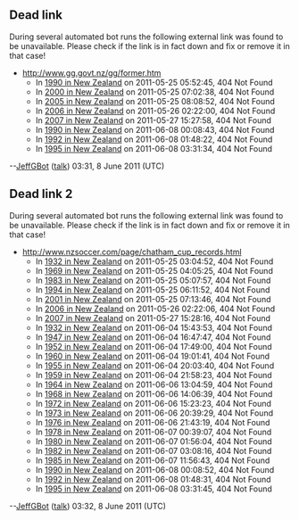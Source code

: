 <article id="15122928" title=Talk:1995 in New Zealand>
	<talkpage id="15122928" title="Talk:1995 in New Zealand">
{{WikiProject New Zealand|class=start|importance=mid}}

== Dead link ==

During several automated bot runs the following external link was found to be unavailable. Please check if the link is in fact down and fix or remove it in that case!

* http://www.gg.govt.nz/gg/former.htm
** In [[1990 in New Zealand]] on 2011-05-25 05:52:45, 404 Not Found
** In [[2000 in New Zealand]] on 2011-05-25 07:02:38, 404 Not Found
** In [[2005 in New Zealand]] on 2011-05-25 08:08:52, 404 Not Found
** In [[2006 in New Zealand]] on 2011-05-26 02:22:00, 404 Not Found
** In [[2007 in New Zealand]] on 2011-05-27 15:27:58, 404 Not Found
** In [[1990 in New Zealand]] on 2011-06-08 00:08:43, 404 Not Found
** In [[1992 in New Zealand]] on 2011-06-08 01:48:22, 404 Not Found
** In [[1995 in New Zealand]] on 2011-06-08 03:31:34, 404 Not Found

--[[User:JeffGBot|JeffGBot]] ([[User talk:JeffGBot|talk]]) 03:31, 8 June 2011 (UTC)

== Dead link 2 ==

During several automated bot runs the following external link was found to be unavailable. Please check if the link is in fact down and fix or remove it in that case!

* http://www.nzsoccer.com/page/chatham_cup_records.html
** In [[1932 in New Zealand]] on 2011-05-25 03:04:52, 404 Not Found
** In [[1969 in New Zealand]] on 2011-05-25 04:05:25, 404 Not Found
** In [[1983 in New Zealand]] on 2011-05-25 05:07:57, 404 Not Found
** In [[1994 in New Zealand]] on 2011-05-25 06:11:52, 404 Not Found
** In [[2001 in New Zealand]] on 2011-05-25 07:13:46, 404 Not Found
** In [[2006 in New Zealand]] on 2011-05-26 02:22:06, 404 Not Found
** In [[2007 in New Zealand]] on 2011-05-27 15:28:16, 404 Not Found
** In [[1932 in New Zealand]] on 2011-06-04 15:43:53, 404 Not Found
** In [[1947 in New Zealand]] on 2011-06-04 16:47:47, 404 Not Found
** In [[1952 in New Zealand]] on 2011-06-04 17:49:00, 404 Not Found
** In [[1960 in New Zealand]] on 2011-06-04 19:01:41, 404 Not Found
** In [[1955 in New Zealand]] on 2011-06-04 20:03:40, 404 Not Found
** In [[1959 in New Zealand]] on 2011-06-04 21:58:23, 404 Not Found
** In [[1964 in New Zealand]] on 2011-06-06 13:04:59, 404 Not Found
** In [[1968 in New Zealand]] on 2011-06-06 14:06:39, 404 Not Found
** In [[1972 in New Zealand]] on 2011-06-06 15:23:23, 404 Not Found
** In [[1973 in New Zealand]] on 2011-06-06 20:39:29, 404 Not Found
** In [[1976 in New Zealand]] on 2011-06-06 21:43:19, 404 Not Found
** In [[1978 in New Zealand]] on 2011-06-07 00:39:07, 404 Not Found
** In [[1980 in New Zealand]] on 2011-06-07 01:56:04, 404 Not Found
** In [[1982 in New Zealand]] on 2011-06-07 03:08:16, 404 Not Found
** In [[1985 in New Zealand]] on 2011-06-07 11:56:43, 404 Not Found
** In [[1990 in New Zealand]] on 2011-06-08 00:08:52, 404 Not Found
** In [[1992 in New Zealand]] on 2011-06-08 01:48:31, 404 Not Found
** In [[1995 in New Zealand]] on 2011-06-08 03:31:45, 404 Not Found

--[[User:JeffGBot|JeffGBot]] ([[User talk:JeffGBot|talk]]) 03:32, 8 June 2011 (UTC)
	</talkpage>
</article>